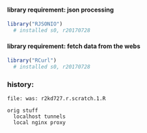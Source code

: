 
#### library requirement: json processing

```r
library("RJSONIO")
  # installed s0, r20170728


```

#### library requirement: fetch data from the webs

```r
library("RCurl")
  # installed s0, r20170728

```

### history:

    file: was: r2kd727.r.scratch.1.R
  
    orig stuff
      localhost tunnels
      local nginx proxy

